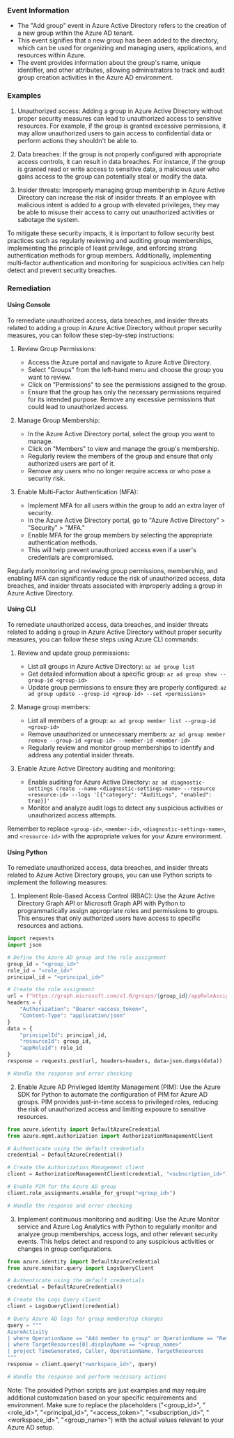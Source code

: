 
### Event Information

- The "Add group" event in Azure Active Directory refers to the creation of a new group within the Azure AD tenant.
- This event signifies that a new group has been added to the directory, which can be used for organizing and managing users, applications, and resources within Azure.
- The event provides information about the group's name, unique identifier, and other attributes, allowing administrators to track and audit group creation activities in the Azure AD environment.


### Examples

1. Unauthorized access: Adding a group in Azure Active Directory without proper security measures can lead to unauthorized access to sensitive resources. For example, if the group is granted excessive permissions, it may allow unauthorized users to gain access to confidential data or perform actions they shouldn't be able to.

2. Data breaches: If the group is not properly configured with appropriate access controls, it can result in data breaches. For instance, if the group is granted read or write access to sensitive data, a malicious user who gains access to the group can potentially steal or modify the data.

3. Insider threats: Improperly managing group membership in Azure Active Directory can increase the risk of insider threats. If an employee with malicious intent is added to a group with elevated privileges, they may be able to misuse their access to carry out unauthorized activities or sabotage the system.

To mitigate these security impacts, it is important to follow security best practices such as regularly reviewing and auditing group memberships, implementing the principle of least privilege, and enforcing strong authentication methods for group members. Additionally, implementing multi-factor authentication and monitoring for suspicious activities can help detect and prevent security breaches.

### Remediation

#### Using Console

To remediate unauthorized access, data breaches, and insider threats related to adding a group in Azure Active Directory without proper security measures, you can follow these step-by-step instructions:

1. Review Group Permissions:
   - Access the Azure portal and navigate to Azure Active Directory.
   - Select "Groups" from the left-hand menu and choose the group you want to review.
   - Click on "Permissions" to see the permissions assigned to the group.
   - Ensure that the group has only the necessary permissions required for its intended purpose. Remove any excessive permissions that could lead to unauthorized access.

2. Manage Group Membership:
   - In the Azure Active Directory portal, select the group you want to manage.
   - Click on "Members" to view and manage the group's membership.
   - Regularly review the members of the group and ensure that only authorized users are part of it.
   - Remove any users who no longer require access or who pose a security risk.

3. Enable Multi-Factor Authentication (MFA):
   - Implement MFA for all users within the group to add an extra layer of security.
   - In the Azure Active Directory portal, go to "Azure Active Directory" > "Security" > "MFA."
   - Enable MFA for the group members by selecting the appropriate authentication methods.
   - This will help prevent unauthorized access even if a user's credentials are compromised.

Regularly monitoring and reviewing group permissions, membership, and enabling MFA can significantly reduce the risk of unauthorized access, data breaches, and insider threats associated with improperly adding a group in Azure Active Directory.

#### Using CLI

To remediate unauthorized access, data breaches, and insider threats related to adding a group in Azure Active Directory without proper security measures, you can follow these steps using Azure CLI commands:

1. Review and update group permissions:
   - List all groups in Azure Active Directory: `az ad group list`
   - Get detailed information about a specific group: `az ad group show --group-id <group-id>`
   - Update group permissions to ensure they are properly configured: `az ad group update --group-id <group-id> --set <permissions>`

2. Manage group members:
   - List all members of a group: `az ad group member list --group-id <group-id>`
   - Remove unauthorized or unnecessary members: `az ad group member remove --group-id <group-id> --member-id <member-id>`
   - Regularly review and monitor group memberships to identify and address any potential insider threats.

3. Enable Azure Active Directory auditing and monitoring:
   - Enable auditing for Azure Active Directory: `az ad diagnostic-settings create --name <diagnostic-settings-name> --resource <resource-id> --logs '[{"category": "AuditLogs", "enabled": true}]'`
   - Monitor and analyze audit logs to detect any suspicious activities or unauthorized access attempts.

Remember to replace `<group-id>`, `<member-id>`, `<diagnostic-settings-name>`, and `<resource-id>` with the appropriate values for your Azure environment.

#### Using Python

To remediate unauthorized access, data breaches, and insider threats related to Azure Active Directory groups, you can use Python scripts to implement the following measures:

1. Implement Role-Based Access Control (RBAC): Use the Azure Active Directory Graph API or Microsoft Graph API with Python to programmatically assign appropriate roles and permissions to groups. This ensures that only authorized users have access to specific resources and actions.

```python
import requests
import json

# Define the Azure AD group and the role assignment
group_id = "<group_id>"
role_id = "<role_id>"
principal_id = "<principal_id>"

# Create the role assignment
url = f"https://graph.microsoft.com/v1.0/groups/{group_id}/appRoleAssignments"
headers = {
    "Authorization": "Bearer <access_token>",
    "Content-Type": "application/json"
}
data = {
    "principalId": principal_id,
    "resourceId": group_id,
    "appRoleId": role_id
}
response = requests.post(url, headers=headers, data=json.dumps(data))

# Handle the response and error checking
```

2. Enable Azure AD Privileged Identity Management (PIM): Use the Azure SDK for Python to automate the configuration of PIM for Azure AD groups. PIM provides just-in-time access to privileged roles, reducing the risk of unauthorized access and limiting exposure to sensitive resources.

```python
from azure.identity import DefaultAzureCredential
from azure.mgmt.authorization import AuthorizationManagementClient

# Authenticate using the default credentials
credential = DefaultAzureCredential()

# Create the Authorization Management client
client = AuthorizationManagementClient(credential, "<subscription_id>")

# Enable PIM for the Azure AD group
client.role_assignments.enable_for_group("<group_id>")

# Handle the response and error checking
```

3. Implement continuous monitoring and auditing: Use the Azure Monitor service and Azure Log Analytics with Python to regularly monitor and analyze group memberships, access logs, and other relevant security events. This helps detect and respond to any suspicious activities or changes in group configurations.

```python
from azure.identity import DefaultAzureCredential
from azure.monitor.query import LogsQueryClient

# Authenticate using the default credentials
credential = DefaultAzureCredential()

# Create the Logs Query client
client = LogsQueryClient(credential)

# Query Azure AD logs for group membership changes
query = """
AzureActivity
| where OperationName == "Add member to group" or OperationName == "Remove member from group"
| where TargetResources[0].displayName == "<group_name>"
| project TimeGenerated, Caller, OperationName, TargetResources
"""
response = client.query("<workspace_id>", query)

# Handle the response and perform necessary actions
```

Note: The provided Python scripts are just examples and may require additional customization based on your specific requirements and environment. Make sure to replace the placeholders ("<group_id>", "<role_id>", "<principal_id>", "<access_token>", "<subscription_id>", "<workspace_id>", "<group_name>") with the actual values relevant to your Azure AD setup.

